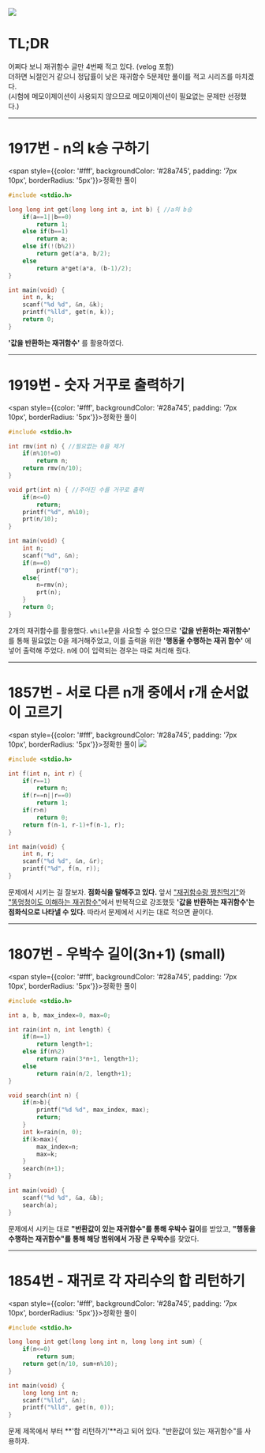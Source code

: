 
![](https://media2.giphy.com/media/6XraD6fcKDvmGhUcCR/giphy.gif?cid=ecf05e47guxu7xvumq2r2c7se0j4sk1j12ks2n274yvd1v66&rid=giphy.gif&ct=g)

# TL;DR
어쩌다 보니 재귀함수 글만 4번째 적고 있다. (velog 포함)  
더하면 뇌절인거 같으니 정답률이 낮은 재귀함수 5문제만 풀이를 적고 시리즈를 마치겠다.  
(시험에 메모이제이션이 사용되지 않으므로 메모이제이션이 필요없는 문제만 선정했다.)

----

# 1917번 - n의 k승 구하기
<span style={{color: '#fff', backgroundColor: '#28a745', padding: '7px 10px', borderRadius: '5px'}}>정확한 풀이</span>
```c
#include <stdio.h>

long long int get(long long int a, int b) { //a의 b승
	if(a==1||b==0)
		return 1;
	else if(b==1)
		return a;
	else if(!(b%2))
		return get(a*a, b/2);
	else
		return a*get(a*a, (b-1)/2);
}

int main(void) {
	int n, k;
	scanf("%d %d", &n, &k);
	printf("%lld", get(n, k));
	return 0;
}
```
**'값을 반환하는 재귀함수'** 를 활용하였다.

---

# 1919번 - 숫자 거꾸로 출력하기
<span style={{color: '#fff', backgroundColor: '#28a745', padding: '7px 10px', borderRadius: '5px'}}>정확한 풀이</span>
```c
#include <stdio.h>

int rmv(int n) { //필요없는 0을 제거
	if(n%10!=0)
		return n;
	return rmv(n/10);
}

void prt(int n) { //주어진 수를 거꾸로 출력
	if(n<=0)
		return;
	printf("%d", n%10);
	prt(n/10);
}

int main(void) {
	int n;
	scanf("%d", &n);
	if(n==0)
	    printf("0");
	else{
	    n=rmv(n);
	    prt(n);
	}
	return 0;
}
```
2개의 재귀함수를 활용했다. `while`문을 사요할 수 없으므로 **'값을 반환하는 재귀함수'** 를 통해 필요없는 0을 제거해주었고, 이를 출력을 위한 **'행동울 수행하는 재귀 함수'** 에 넣어 출력해 주었다. n에 0이 입력되는 경우는 따로 처리해 줬다.

---

# 1857번 - 서로 다른 n개 중에서 r개 순서없이 고르기
<span style={{color: '#fff', backgroundColor: '#28a745', padding: '7px 10px', borderRadius: '5px'}}>정확한 풀이</span>
![](/images/description.png)
```c
#include <stdio.h>

int f(int n, int r) {
	if(r==1)
		return n;
	if(r==n||r==0)
		return 1;
	if(r>n)
		return 0;
	return f(n-1, r-1)+f(n-1, r);
}

int main(void) {
	int n, r;
	scanf("%d %d", &n, &r);
	printf("%d", f(n, r));
}
```
문제에서 시키는 걸 잘보자. **점화식을 말해주고 있다.** 앞서 ["재귀함수랑 짱친먹기"](/jaegui)와 ["똥멍청이도 이해하는 재귀함수"](/jaegui2)에서 반복적으로 강조했듯 **'값을 반환하는 재귀함수'는 점화식으로 나타낼 수 있다.** 따라서 문제에서 시키는 대로 적으면 끝이다.

---

# 1807번 - 우박수 길이(3n+1) (small)
<span style={{color: '#fff', backgroundColor: '#28a745', padding: '7px 10px', borderRadius: '5px'}}>정확한 풀이</span>
```c
#include <stdio.h>

int a, b, max_index=0, max=0;

int rain(int n, int length) {
	if(n==1)
		return length+1;
	else if(n%2)
		return rain(3*n+1, length+1);
	else
		return rain(n/2, length+1);
}

void search(int n) {
	if(n>b){
		printf("%d %d", max_index, max);
		return;
	}
	int k=rain(n, 0);
	if(k>max){
		max_index=n;
		max=k;
	}
	search(n+1);
}

int main(void) {
	scanf("%d %d", &a, &b);
	search(a);
}
```
문제에서 시키는 대로 **"반환값이 있는 재귀함수"를 통해 우박수 길이**를 받았고, **"행동을 수행하는 재귀함수"를 통해 해당 범위에서 가장 큰 우박수**를 찾았다.

---

# 1854번 - 재귀로 각 자리수의 합 리턴하기
<span style={{color: '#fff', backgroundColor: '#28a745', padding: '7px 10px', borderRadius: '5px'}}>정확한 풀이</span>
```c
#include <stdio.h>

long long int get(long long int n, long long int sum) {
	if(n<=0)
		return sum;
	return get(n/10, sum+n%10);
}

int main(void) {
	long long int n;
	scanf("%lld", &n);
	printf("%lld", get(n, 0));
}
```
문제 제목에서 부터 **'합 리턴하기'**라고 되어 있다. "반환값이 있는 재귀함수"를 사용하자.